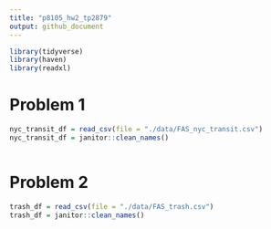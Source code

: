 ```yaml
---
title: "p8105_hw2_tp2879"
output: github_document
---
```


```r
library(tidyverse)
library(haven)
library(readxl)
```


# Problem 1
```r
nyc_transit_df = read_csv(file = "./data/FAS_nyc_transit.csv")
nyc_transit_df = janitor::clean_names()
```

```r

```

# Problem 2
```r
trash_df = read_csv(file = "./data/FAS_trash.csv")
trash_df = janitor::clean_names()
```

